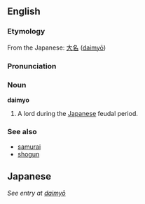 == English ==
=== Etymology ===
From the Japanese: [[大名]] ([[daimyō]])

=== Pronunciation ===
{{pronstub}}

=== Noun ===
'''daimyo'''

# A lord during the [[Japanese]] feudal period.

=== See also ===
* [[samurai]]
* [[shogun]]


== Japanese ==
''See entry at [[daimyō]]''